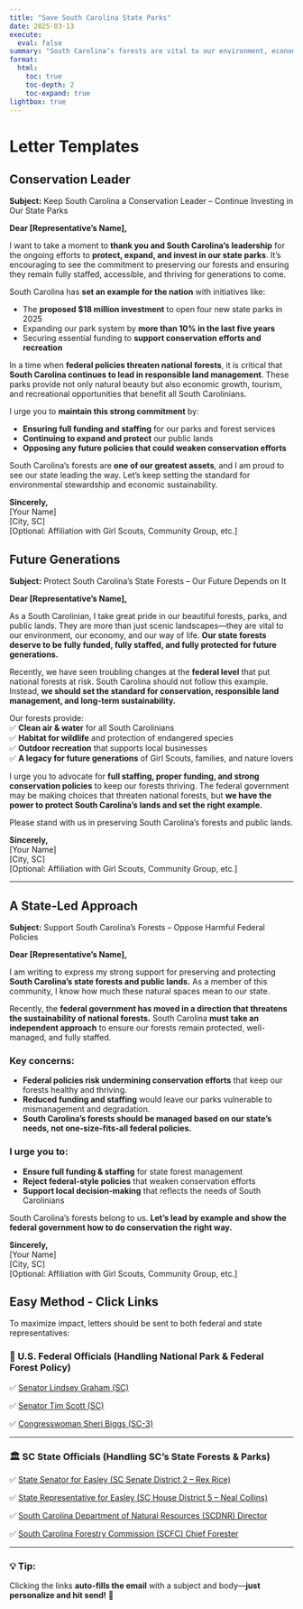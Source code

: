 ```yaml
---
title: "Save South Carolina State Parks"
date: 2025-03-13
execute:
  eval: false
summary: "South Carolina’s forests are vital to our environment, economy, and way of life. We’re urging our representatives to fully fund, staff, and protect our state forests—leading by example instead of following harmful federal policies."
format:
  html:
    toc: true
    toc-depth: 2
    toc-expand: true
lightbox: true
---
```


# Letter Templates

## Conservation Leader

**Subject:** Keep South Carolina a Conservation Leader – Continue Investing in Our State Parks  

**Dear [Representative’s Name],**  

I want to take a moment to **thank you and South Carolina’s leadership** for the ongoing efforts to **protect, expand, and invest in our state parks**. It’s encouraging to see the commitment to preserving our forests and ensuring they remain fully staffed, accessible, and thriving for generations to come.  

South Carolina has **set an example for the nation** with initiatives like:

- The **proposed $18 million investment** to open four new state parks in 2025  
- Expanding our park system by **more than 10% in the last five years**  
- Securing essential funding to **support conservation efforts and recreation**  

In a time when **federal policies threaten national forests**, it is critical that **South Carolina continues to lead in responsible land management**. These parks provide not only natural beauty but also economic growth, tourism, and recreational opportunities that benefit all South Carolinians.  

I urge you to **maintain this strong commitment** by:

- **Ensuring full funding and staffing** for our parks and forest services  
- **Continuing to expand and protect** our public lands  
- **Opposing any future policies that could weaken conservation efforts**  

South Carolina’s forests are **one of our greatest assets**, and I am proud to see our state leading the way. Let’s keep setting the standard for environmental stewardship and economic sustainability.  

**Sincerely,**  
[Your Name]  
[City, SC]  
[Optional: Affiliation with Girl Scouts, Community Group, etc.]  

## Future Generations

**Subject:** Protect South Carolina’s State Forests – Our Future Depends on It

**Dear \[Representative’s Name\],**

As a South Carolinian, I take great pride in our beautiful forests, parks, and public lands. They are more than just scenic landscapes—they are vital to our environment, our economy, and our way of life. **Our state forests deserve to be fully funded, fully staffed, and fully protected for future generations.**

Recently, we have seen troubling changes at the **federal level** that put national forests at risk. South Carolina should not follow this example. Instead, **we should set the standard for conservation, responsible land management, and long-term sustainability.**

Our forests provide:\
✅ **Clean air & water** for all South Carolinians\
✅ **Habitat for wildlife** and protection of endangered species\
✅ **Outdoor recreation** that supports local businesses\
✅ **A legacy for future generations** of Girl Scouts, families, and nature lovers

I urge you to advocate for **full staffing, proper funding, and strong conservation policies** to keep our forests thriving. The federal government may be making choices that threaten national forests, but **we have the power to protect South Carolina’s lands and set the right example.**

Please stand with us in preserving South Carolina’s forests and public lands.

**Sincerely,**\
\[Your Name\]\
\[City, SC\]\
\[Optional: Affiliation with Girl Scouts, Community Group, etc.\]

------------------------------------------------------------------------

## A State-Led Approach

**Subject:** Support South Carolina’s Forests – Oppose Harmful Federal Policies

**Dear \[Representative’s Name\],**

I am writing to express my strong support for preserving and protecting **South Carolina’s state forests and public lands.** As a member of this community, I know how much these natural spaces mean to our state.

Recently, the **federal government has moved in a direction that threatens the sustainability of national forests.** South Carolina **must take an independent approach** to ensure our forests remain protected, well-managed, and fully staffed.

### **Key concerns:**

-   **Federal policies risk undermining conservation efforts** that keep our forests healthy and thriving.\
-   **Reduced funding and staffing** would leave our parks vulnerable to mismanagement and degradation.\
-   **South Carolina’s forests should be managed based on our state’s needs, not one-size-fits-all federal policies.**

### **I urge you to:**

-   **Ensure full funding & staffing** for state forest management\
-   **Reject federal-style policies** that weaken conservation efforts\
-   **Support local decision-making** that reflects the needs of South Carolinians

South Carolina’s forests belong to us. **Let’s lead by example and show the federal government how to do conservation the right way.**

**Sincerely,**\
\[Your Name\]\
\[City, SC\]\
\[Optional: Affiliation with Girl Scouts, Community Group, etc.\]


## Easy Method - Click Links

To maximize impact, letters should be sent to both federal and state representatives:

### 📜 U.S. Federal Officials (Handling National Park & Federal Forest Policy)

✅ [Senator Lindsey Graham (SC)](mailto:senator@lgraham.senate.gov?subject=Protecting%20South%20Carolina's%20Forests&body=Dear%20Senator%20Graham,%0D%0A%0D%0AI%20am%20writing%20to%20express%20my%20deep%20concern%20about%20the%20preservation%20and%20management%20of%20South%20Carolina's%20forests.%20As%20one%20of%20our%20state's%20leaders,%20I%20urge%20you%20to%20support%20policies%20that%20ensure%20sustainable%20land%20use,%20conservation,%20and%20public%20access%20to%20our%20natural%20resources.%0D%0A%0D%0AOur%20forests%20play%20a%20critical%20role%20in%20protecting%20wildlife,%20reducing%20carbon%20emissions,%20and%20supporting%20the%20recreational%20and%20economic%20interests%20of%20South%20Carolinians.%20Efforts%20to%20weaken%20environmental%20protections%20or%20allow%20excessive%20deforestation%20could%20have%20long-term%20negative%20effects%20on%20both%20our%20economy%20and%20natural%20heritage.%0D%0A%0D%0AI%20strongly%20encourage%20you%20to%20prioritize%20funding%20for%20conservation%20initiatives%20and%20oppose%20legislation%20that%20would%20undermine%20South%20Carolina’s%20public%20lands.%0D%0A%0D%0AThank%20you%20for%20your%20time%20and%20attention%20to%20this%20important%20issue.%0D%0A%0D%0ASincerely,%0D%0A[Your%20Name]%0D%0A[Your%20Address]%0D%0A[Your%20Email])  

✅ [Senator Tim Scott (SC)](mailto:senator@scott.senate.gov?subject=Protecting%20South%20Carolina's%20Forests&body=Dear%20Senator%20Scott,%0D%0A%0D%0AI%20am%20writing%20to%20express%20my%20deep%20concern%20about%20the%20preservation%20and%20management%20of%20South%20Carolina's%20forests...%0D%0A%0D%0A[Continue%20same%20email%20content%20as%20above])  

✅ [Congresswoman Sheri Biggs (SC-3)](mailto:info@sheribiggs.com?subject=Protecting%20South%20Carolina's%20Forests&body=Dear%20Congresswoman%20Biggs,%0D%0A%0D%0AI%20am%20writing%20to%20express%20my%20deep%20concern%20about%20the%20preservation%20and%20management%20of%20South%20Carolina's%20forests...%0D%0A%0D%0A[Continue%20same%20email%20content%20as%20above])  

---

### 🏛️ SC State Officials (Handling SC’s State Forests & Parks)

✅ [State Senator for Easley (SC Senate District 2 – Rex Rice)](mailto:rexrice@scsenate.gov?subject=Protecting%20SC%20Forests&body=Dear%20Senator%20Rice,%0D%0A%0D%0AI%20am%20writing%20to%20urge%20action%20on%20policies%20that%20protect%20South%20Carolina’s%20state%20forests%20and%20parks...%0D%0A%0D%0A[Continue%20same%20email%20content])  

✅ [State Representative for Easley (SC House District 5 – Neal Collins)](mailto:nealcollins@schouse.gov?subject=Protecting%20SC%20Forests&body=Dear%20Representative%20Collins,%0D%0A%0D%0AI%20am%20writing%20to%20urge%20action%20on%20policies%20that%20protect%20South%20Carolina’s%20state%20forests%20and%20parks...%0D%0A%0D%0A[Continue%20same%20email%20content])  

✅ [South Carolina Department of Natural Resources (SCDNR) Director](mailto:info@dnr.sc.gov?subject=Forest%20Preservation%20Concerns&body=Dear%20Director,%0D%0A%0D%0AI%20am%20writing%20to%20request%20continued%20support%20for%20South%20Carolina’s%20forest%20protection%20and%20wildlife%20preservation%20efforts...%0D%0A%0D%0A[Continue%20same%20email%20content])  

✅ [South Carolina Forestry Commission (SCFC) Chief Forester](mailto:info@scfc.gov?subject=South%20Carolina%20Forest%20Management&body=Dear%20Chief%20Forester,%0D%0A%0D%0AI%20am%20writing%20to%20express%20my%20concern%20over%20the%20future%20of%20South%20Carolina’s%20forests...%0D%0A%0D%0A[Continue%20same%20email%20content])  

---

### 💡 Tip:  
Clicking the links **auto-fills the email** with a subject and body—**just personalize and hit send!** 📧